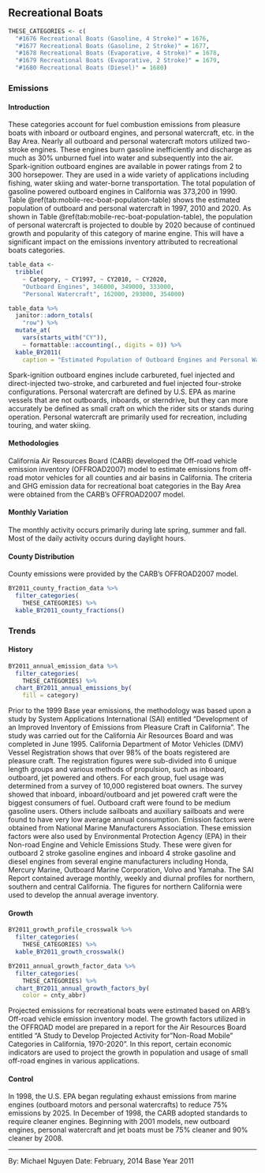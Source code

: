## Recreational Boats {#mobile-marine-boat-recreation}

```r
THESE_CATEGORIES <- c(
  "#1676 Recreational Boats (Gasoline, 4 Stroke)" = 1676,
  "#1677 Recreational Boats (Gasoline, 2 Stroke)" = 1677,
  "#1678 Recreational Boats (Evaporative, 4 Stroke)" = 1678,
  "#1679 Recreational Boats (Evaporative, 2 Stroke)" = 1679,
  "#1680 Recreational Boats (Diesel)" = 1680)
```

### Emissions

#### Introduction {-}

These categories account for fuel combustion emissions from pleasure boats with inboard or outboard engines, and personal watercraft, etc. in the Bay Area. Nearly all outboard and personal watercraft motors utilized two-stroke engines. These engines burn gasoline inefficiently and discharge as much as 30% unburned fuel into water and subsequently into the air. Spark-ignition outboard engines are available in power ratings from 2 to 300 horsepower. They are used in a wide variety of applications including fishing, water skiing and water-borne transportation. The total population of gasoline powered outboard engines in California was 373,200 in 1990. Table \@ref(tab:mobile-rec-boat-population-table) shows the estimated population of outboard and personal watercraft in 1997, 2010 and 2020. As shown in Table \@ref(tab:mobile-rec-boat-population-table), the population of personal watercraft is projected to double by 2020 because of continued growth and popularity of this category of marine engine. This will have a significant impact on the emissions inventory attributed to recreational boats categories.

```r
table_data <- 
  tribble(
    ~ Category, ~ CY1997, ~ CY2010, ~ CY2020,
    "Outboard Engines", 346000, 349000, 333000,
    "Personal Watercraft", 162000, 293000, 354000)

table_data %>%
  janitor::adorn_totals(
    "row") %>%
  mutate_at(
    vars(starts_with("CY")),
    ~ formattable::accounting(., digits = 0)) %>%
  kable_BY2011(
    caption = "Estimated Population of Outboard Engines and Personal Watercraft in 1997, 2010 and 2020 in California.")
```

Spark-ignition outboard engines include carbureted, fuel injected and direct-injected two-stroke, and carbureted and fuel injected four-stroke configurations. Personal watercraft are defined by U.S. EPA as marine vessels that are not outboards, inboards, or sterndrive, but they can more accurately be defined as small craft on which the rider sits or stands during operation. Personal watercraft are primarily used for recreation, including touring, and water skiing.

#### Methodologies {-}

California Air Resources Board (CARB) developed the Off-road vehicle emission inventory (OFFROAD2007) model to estimate emissions from off-road motor vehicles for all counties and air basins in California. The criteria and GHG emission data for recreational boat categories in the Bay Area were obtained from the CARB's OFFROAD2007 model.

#### Monthly Variation {-}

The monthly activity occurs primarily during late spring, summer and fall. Most of the daily activity occurs during daylight hours.

#### County Distribution {-}

County emissions were provided by the CARB's OFFROAD2007 model.

```r
BY2011_county_fraction_data %>%
  filter_categories(
    THESE_CATEGORIES) %>%
  kable_BY2011_county_fractions()
```

### Trends {#mobile-marine-boat-recreation-trend}

#### History {-}

```r
BY2011_annual_emission_data %>%
  filter_categories(
    THESE_CATEGORIES) %>%
  chart_BY2011_annual_emissions_by(
    fill = category) 
```

Prior to the 1999 Base year emissions, the methodology was based upon a study by System Applications International (SAI) entitled "Development of an Improved Inventory of Emissions from Pleasure Craft in California". The study was carried out for the California Air Resources Board and was completed in June 1995. California Department of Motor Vehicles (DMV) Vessel Registration shows that over 98% of the boats registered are pleasure craft. The registration figures were sub-divided into 6 unique length groups and various methods of propulsion, such as inboard, outboard, jet powered and others. For each group, fuel usage was determined from a survey of 10,000 registered boat owners. The survey showed that inboard, inboard/outboard and jet powered craft were the biggest consumers of fuel. Outboard craft were found to be medium gasoline users. Others include sailboats and auxiliary sailboats and were found to have very low average annual consumption. Emission factors were obtained from National Marine Manufacturers Association. These emission factors were also used by Environmental Protection Agency (EPA) in their Non-road Engine and Vehicle Emissions Study. These were given for outboard 2 stroke gasoline engines and inboard 4 stroke gasoline and diesel engines from several engine manufacturers including Honda, Mercury Marine, Outboard Marine Corporation, Volvo and Yamaha. The SAI Report contained average monthly, weekly and diurnal profiles for northern, southern and central California. The figures for northern California were used to develop the annual average inventory.

#### Growth {-}

```r
BY2011_growth_profile_crosswalk %>%
  filter_categories(
    THESE_CATEGORIES) %>%
  kable_BY2011_growth_crosswalk()
```

```r
BY2011_annual_growth_factor_data %>%
  filter_categories(
    THESE_CATEGORIES) %>%
  chart_BY2011_annual_growth_factors_by(
    color = cnty_abbr) 
```

Projected emissions for recreational boats were estimated based on ARB's Off-road vehicle emission inventory model. The growth factors utilized in the OFFROAD model are prepared in a report for the Air Resources Board entitled "A Study to Develop Projected Activity for "Non-Road Mobile" Categories in California, 1970-2020". In this report, certain economic indicators are used to project the growth in population and usage of small off-road engines in various applications.

#### Control {-}

In 1998, the U.S. EPA began regulating exhaust emissions from marine engines (outboard motors and personal watercrafts) to reduce 75% emissions by 2025. In December of 1998, the CARB adopted standards to require cleaner engines. Beginning with 2001 models, new outboard engines, personal watercraft and jet boats must be 75% cleaner and 90% cleaner by 2008.

***

By: Michael Nguyen 
Date: February, 2014 
Base Year 2011
